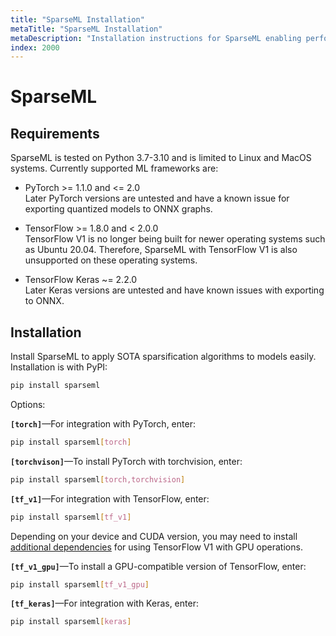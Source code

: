 ```yaml
---
title: "SparseML Installation"
metaTitle: "SparseML Installation"
metaDescription: "Installation instructions for SparseML enabling performant neural network deployments"
index: 2000
---
```


# SparseML

## Requirements

SparseML is tested on Python 3.7-3.10 and is limited to Linux and MacOS systems. Currently supported ML frameworks are:

- PyTorch >= 1.1.0 and <= 2.0<br>
    Later PyTorch versions are untested and have a known issue for exporting quantized models to ONNX graphs.

- TensorFlow >= 1.8.0 and < 2.0.0<br>
    TensorFlow V1 is no longer being built for newer operating systems such as Ubuntu 20.04. Therefore, SparseML with TensorFlow V1 is also unsupported on these operating systems.

- TensorFlow Keras ~= 2.2.0<br>
    Later Keras versions are untested and have known issues with exporting to ONNX.

## Installation

Install SparseML to apply SOTA sparsification algorithms to models easily. Installation is with PyPI:

```bash
pip install sparseml
```

Options:

**`[torch]`**—For integration with PyTorch, enter:

```bash
pip install sparseml[torch]
```

**`[torchvison]`**—To install PyTorch with torchvision, enter:

```bash
pip install sparseml[torch,torchvision]
```

**`[tf_v1]`**—For integration with TensorFlow, enter:

```bash
pip install sparseml[tf_v1]
```

Depending on your device and CUDA version, you may need to install [additional dependencies](https://www.tensorflow.org/install/gpu#older_versions_of_tensorflow) for using TensorFlow V1 with GPU operations.

**`[tf_v1_gpu]`**—To install a GPU-compatible version of TensorFlow, enter:

```bash
pip install sparseml[tf_v1_gpu]
```

**`[tf_keras]`**—For integration with Keras, enter:

```bash
pip install sparseml[keras]
```
